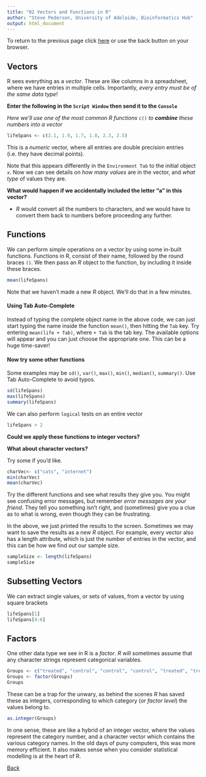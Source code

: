 ```yaml
---
title: "02 Vectors and Functions in R"
author: "Steve Pederson, University of Adelaide, Bioinformatics Hub"
output: html_document
---
```


To return to the previous page click [here](https://uofabioinformaticshub.github.io/schoolOfMedicine2016/) or use the back button on your browser.

## Vectors
R sees everything as a _vector_. 
These are like columns in a spreadsheet, where we have entries in multiple cells.
Importantly, _every entry must be of the same data type_!

**Enter the following in the `Script Window` then send it to the `Console`**

_Here we'll use one of the most common R functions_ `c()` _to **combine** these numbers into a vector_

```r
lifeSpans <- c(2.1, 1.9, 1.7, 1.8, 2.3, 2.5)
```

This is a _numeric_ vector, where all entries are double precision entries (i.e. they have decimal points).  

Note that this appears differently in the `Environment Tab` to the initial object `x`.
Now we can see details on _how many values_ are in the vector, and _what type_ of values they are.

**What would happen if we accidentally included the letter "a" in this vector?**

- *R* would convert all the numbers to characters, and we would have to convert them back to numbers before proceeding any further.

## Functions

We can perform simple operations on a vector by using some in-built functions.
Functions in R, consist of their name, followed by the round braces `()`.
We then pass an *R* object to the function, by including it inside these braces.

```r
mean(lifeSpans)
```

Note that we haven't made a new *R* object.
We'll do that in a few minutes.

#### Using Tab Auto-Complete

Instead of typing the complete object name in the above code, we can just start typing the name inside the function `mean()`, then hitting the `Tab` key.
Try entering `mean(life + Tab)`, where `+ Tab` is the tab key.
The available options will appear and you can just choose the appropriate one.
This can be a huge time-saver!

#### Now try some other functions

Some examples may be `sd()`, `var()`, `max()`, `min()`, `median()`, `summary()`.
Use Tab Auto-Complete to avoid typos.


```r
sd(lifeSpans)
max(lifeSpans)
summary(lifeSpans)
```

We can also perform `logical` tests on an entire vector

```r
lifeSpans > 2
```

**Could we apply these functions to integer vectors?**  

**What about character vectors?**

Try some if you'd like.

```r
charVec<- c("cats", "internet")
min(charVec)
mean(charVec)
```

Try the different functions and see what results they give you.
You might see confusing error messages, but remember *error messages are your friend*.
They tell you something isn't right, and (sometimes) give you a clue as to what is wrong, even though they can be frustrating.

In the above, we just printed the results to the screen.
Sometimes we may want to save the results as a new *R* object.
For example, every vector also has a length attribute, which is just the number of entries in the vector, and this can be how we find out our sample size.

```r
sampleSize <- length(lifeSpans)
sampleSize
```

## Subsetting Vectors

We can extract single values, or sets of values, from a vector by using square brackets

```r
lifeSpans[1]
lifeSpans[4:6]
```

## Factors

One other data type we see in R is a _factor_.
*R* will sometimes assume that any character strings represent categorical variables.
```r
Groups <- c("treated", "control", "control", "control", "treated", "treated")
Groups <- factor(Groups)
Groups
```

These can be a trap for the unwary, as behind the scenes *R* has saved these as integers, corresponding to which category (_or factor level_) the values belong to.

```r
as.integer(Groups)
```

In one sense, these are like a hybrid of an integer vector, where the values represent the category number, and a character vector which contains the various category names.
In the old days of puny computers, this was more memory efficient.
It also makes sense when you consider statistical modelling is at the heart of R.

[Back](https://uofabioinformaticshub.github.io/schoolOfMedicine2016/)